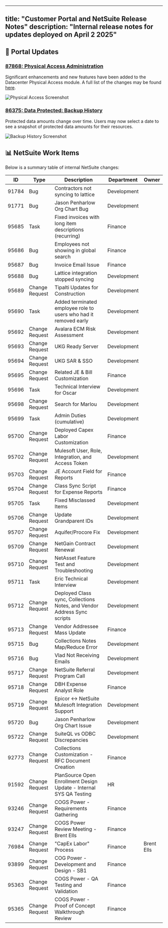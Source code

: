 
---
title: "Customer Portal and NetSuite Release Notes"
description: "Internal release notes for updates deployed on April 2 2025"
---

## 🧭 Portal Updates

### [**87868**: Physical Access Administration](https://tfs.databank.com/tfs/EdgeDevCollection/DataBank/_workitems/edit/87868)
Significant enhancements and new features have been added to the Datacenter Physical Access module. A full list of the changes may be found [here](https://kb-ext.databank.com/en_US/physical-access-administration).

![Physical Access Screenshot](https://static.helpjuice.com/helpjuice_production/uploads/upload/image/23184/direct/1743513421688/image.png)

### [**86375**: Data Protected: Backup History](https://tfs.databank.com/tfs/EdgeDevCollection/DataBank/_workitems/edit/86375)
Protected data amounts change over time. Users may now select a date to see a snapshot of protected data amounts for their resources.

![Backup History Screenshot](https://static.helpjuice.com/helpjuice_production/uploads/upload/image/23184/direct/1743514102749/image.png)

## 📊 NetSuite Work Items

Below is a summary table of internal NetSuite changes:

| ID | Type | Description | Department | Owner |
|---|---|---|---|---|
| 91784 | Bug | Contractors not syncing to lattice | Development |  |
| 91771 | Bug | Jason Penharlow Org Chart Bug | Development |  |
| 95685 | Task | Fixed invoices with long item descriptions (recurring) | Finance |  |
| 95686 | Bug | Employees not showing in global search | Finance |  |
| 95687 | Bug | Invoice Email Issue | Finance |  |
| 95688 | Bug | Lattice integration stopped syncing | Development |  |
| 95689 | Change Request | Tipalti Updates for Construction | Development |  |
| 95690 | Task | Added terminated employee role to users who had it removed early | Development |  |
| 95692 | Change Request | Avalara ECM Risk Assessment | Development |  |
| 95693 | Change Request | UKG Ready Server | Development |  |
| 95694 | Change Request | UKG SAR & SSO | Development |  |
| 95695 | Change Request | Related JE & Bill Customization | Finance |  |
| 95696 | Task | Technical Interview for Oscar | Development |  |
| 95698 | Change Request | Search for Marlou | Development |  |
| 95699 | Task | Admin Duties (cumulative) | Development |  |
| 95700 | Change Request | Deployed Capex Labor Customization | Finance |  |
| 95702 | Change Request | Mulesoft User, Role, Integration, and Access Token | Development |  |
| 95703 | Change Request | JE Account Field for Reports | Finance |  |
| 95704 | Change Request | Class Sync Script for Expense Reports | Finance |  |
| 95705 | Task | Fixed Misclassed Items | Development |  |
| 95706 | Change Request | Update Grandparent IDs | Development |  |
| 95707 | Change Request | Aquifer/Procore Fix | Development |  |
| 95709 | Change Request | NetGain Contract Renewal | Development |  |
| 95710 | Change Request | NetAsset Feature Test and Troubleshooting | Development |  |
| 95711 | Task | Eric Technical Interview | Development |  |
| 95712 | Change Request | Deployed Class sync, Collections Notes, and Vendor Address Sync scripts | Development |  |
| 95713 | Change Request | Vendor Addressee Mass Update | Finance |  |
| 95715 | Bug | Collections Notes Map/Reduce Error | Development |  |
| 95716 | Bug | Vlad Not Receiving Emails | Development |  |
| 95717 | Change Request | NetSuite Referral Program Call | Development |  |
| 95718 | Change Request | DBH Expense Analyst Role | Finance |  |
| 95719 | Change Request | Epicor <-> NetSuite Mulesoft Integration Support | Development |  |
| 95720 | Bug | Jason Penharlow Org Chart Issue | Development |  |
| 95722 | Change Request | SuiteQL vs ODBC Discrepancies | Development |  |
| 92773 | Change Request | Collections Customization - RFC Document Creation | Finance |  |
| 91592 | Change Request | PlanSource Open Enrollment Design Update - Internal SYS QA Testing | HR |  |
| 93246 | Change Request | COGS Power - Requirements Gathering | Finance |  |
| 93247 | Change Request | COGS Power Review Meeting - Brent Ells | Finance |  |
| 76984 | Change Request | "CapEx Labor" Process | Finance | Brent Ells |
| 93899 | Change Request | COG Power - Development and Design - SB1 | Finance |  |
| 95363 | Change Request | COGS Power - QA Testing and Validation | Finance |  |
| 95365 | Change Request | COGS Power - Proof of Concept Walkthrough Review | Finance |  |